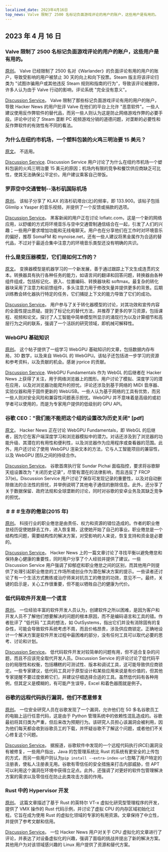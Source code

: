 ```yaml
---
localized_date: 2023年4月16日
top_news: Valve 限制了 2500 名标记负面游戏评论的用户的账户，这些用户是有用的。
---
```




## 2023 年 4 月 16 日

### Valve 限制了 2500 名标记负面游戏评论的用户的账户，这些用户是有用的。

[原创](https://tech.slashdot.org/story/23/04/14/175246/valve-restricts-accounts-of-2500-users-who-marked-a-negative-game-review-useful)。
Valve 已经限制了 2500 名对《Warlander》的负面评论有用的用户的账户，导致受影响的用户被禁止 30 天的向上和向下投票。Steam 版主将该评论归类为 "试图诈骗用户或其他违反 Steam 规则和指南的行为"，导致该评论被删除，许多人认为由于 Valve 行动的影响，评论系统 "完全没有意义"。

[Discussion Service](http://news.ycombinator.com/item?id=35577895)。
Valve 限制了那些标记负面游戏评论有用的用户的账户，导致 Hacker News 的用户批评 Valve 在他们的平台上允许 "恶意软件"。一些人建议使用反作弊软件的替代品，而另一些人则认为这是防止网络游戏作弊的必要手段。评论中讨论了 Steam 垄断 PC 视频游戏分销的道德问题，对垄断的必要性和反作弊软件的有效性有不同的看法。

### 为什么在纽约市机场，一个塑料包装的火鸡三明治要 15 美元？

[原文](https://hellgatenyc.com/why-is-airport-turkey-sandwich-expensive)。
不适用。

[Discussion Service](http://news.ycombinator.com/item?id=35580847).
Discussion Service 用户讨论了为什么在纽约市机场一个塑料包装的火鸡三明治要 15 美元的原因；机场内有限的竞争和餐饮供应商缺乏可比性，使其无法确保公平定价。用户建议乘客自己带饭。

### 罗菲空中交通管制--洛杉矶国际机场

[原创](https://www.lofiatc.com/?icao=KLAX)。
该帖子分享了 KLAX 的洛杉矶塔台(北)的频率，即 133.900。该帖子包括 Glimlip x Yasper 的音乐视频，并提供了一个反馈或捐款的选项。

[Discussion Service](http://news.ycombinator.com/item?id=35583228)。
黑客新闻的用户正在讨论 lofiatc.com，这是一个新的网络应用，以舒缓的方式将环境音乐与空中交通管制通信结合在一起，引发了人们的兴趣；一些用户要求增加功能和无线电聊天。用户也在分享他们在工作时对环境音乐的偏好，推荐 SomaFM 和 mynoise.net，还有一些人建议将黑金属作为合适的替代品，不过对于最适合集中注意力的环境音乐类型还没有明确的共识。

### 什么是变压器模型，它们是如何工作的？

[原文](https://txt.cohere.ai/what-are-transformer-models/)。
变换器模型是机器学习的一个新发展，善于通过跟踪上下文生成连贯的文本。转换器具有执行各种任务的能力，如语言间的翻译和回答问题，转换器由各种组件组成，包括标记化、嵌入、位置编码、转换器块和 softmax。最复杂的转化器块采用了注意力和前馈组件，多头注意力用于修改矢量并提供更多的背景。后期训练教会转化器执行特定的任务，它们捕捉上下文的能力导致了它们的成功。

[Discussion Service](http://news.ycombinator.com/item?id=35576918)。
用户参与了关于转化器模型的讨论，对其功效和宣传内容的全面性提出质疑。提到了标记化的替代方法，并推荐了更多的学习资源，包括课程、视频和论文。探讨了人工智能中简单模型所显示的涌现行为以及计算细节和高层行为之间的联系，强调了一个活跃的研究领域，即机械可解释性。

### WebGPU 基础知识

[原创](https://webgpufundamentals.org/)。
这个帖子提供了一组学习 WebGPU 基础知识的文章，包括数据内存布局，3D 数学，以及来自 WebGL 的 WebGPU。该帖子还包括进一步学习的资源和参考资料，以及贡献的机会。感谢 jrprice 的贡献。

[Discussion Service](http://news.ycombinator.com/item?id=35579334).
WebGPU Fundamentals 作为 WebGL 的后继者在 Hacker News 上获得了关注，用于网络浏览器上的图形。用户讨论了模拟、深度学习的潜在应用，以及对浏览器功能爬升的担忧。评论还涉及到基于网络的 MIDI 音序器、实验仪器和用于固件更新的 WebUSB。一些人认为基于网络的工具有优势，而另一些人则对安全风险和兼容性问题表示担忧。WebGPU 并不意味着是高级的或初学者可以使用的，而是为专家用户提供的低级别的 GPU API。

### 谷歌 CEO："我们能不能把这个组的设置改为历史关闭" [pdf]

[原文](https://ia601707.us.archive.org/28/items/gov.uscourts.cand.364454/gov.uscourts.cand.364454.385.0.pdf)。
Hacker News 正在讨论 WebGPU Fundamentals，即 WebGL 的后继者，因为它在客户端深度学习和浏览器模拟中的潜力。对话还涉及到了浏览器的功能升级、其潜在的有用性和便利性，以及浏览器作为应用程序或查看器的范围。此外，用户还讨论了使用 WebGPU 渲染文本的方法，它与人工智能项目的兼容性，以及 WebGPU 团队之间的持续合作。

[Discussion Service](http://news.ycombinator.com/item?id=35585174)。
谷歌首席执行官 Sundar Pichai 面临指控，要求将谷歌聊天组设置改为 "关闭历史记录"，尽管有潜在的法律影响，而且违反了 FRCP 37(e)。Discussion Service 用户讨论了保存可发现记录的重要性，以及对自动删除做法的合法性的担忧，并举例说明了其他电子通信的删除信息。此外，还分享了关于数据保留、政府法规和全球垄断的讨论，同时对谷歌的安卓业务及其缺乏竞争的担忧。

### ＃＃＃生存的倦怠(2015 年)

[原创](https://lifeofaudrey.com/essays/surviving_burnout.html)。
科技行业的职业倦怠是由责任、权力和资源的错位造成的。作者的职业倦怠经历促使她辞去工作，进入恢复期，这使她开始了自己的事业。职业倦怠是一个结构性问题，需要结构性的解决方案，对受影响的人来说，恢复支持和资金是必要的。

[Discussion Service](http://news.ycombinator.com/item?id=35577285)。
Hacker News 上的一篇文章讨论了寻找平衡以避免倦怠和保持身心健康的重要性，同时用户分享了个人经验并提供了建议。一些 Discussion Service 用户强调了抑郁症和职业倦怠之间的区别，而其他用户则提供了处理引起职业倦怠的工作场所或创业作为潜在解决方案的提示。一些读者还讨论了有一个生活方式教练或治疗师来对抗员工的倦怠的功效，意见不一。最终，关键的启示是，关心工作很重要，但不能以牺牲自己的健康为代价。

### 低代码软件开发是一个谎言

[原创](https://jaylittle.com/post/view/2023/4/low-code-software-development-is-a-lie)。
一位经验丰富的软件开发人员认为，创建软件之所以困难，是因为客户和开发人员不了解他们想要解决的问题的根本原因，而不是编码语言和工具的错。作者批评了 "低代码 "工具的想法，如 OutSystems，指出它们并没有消除固有的复杂性，可能会导致软件系统考虑不周，而且价格昂贵，涉及供应商锁定。正确地设计一个解决方案是软件开发过程中最困难的部分，没有任何工具可以取代必要的思考、讨论和计划。

[Discussion Service](http://news.ycombinator.com/item?id=35578240)。
低代码软件开发对较简单的问题有用，但不适合复杂的问题，而且不应该完全取代开发人员。Discussion Service 的评论讨论了低代码平台的局限性和权衡，包括糟糕的可测试性、版本和调试工具，这可能导致供应商锁定。一些专家建议，低代码工具对于原型设计和某些应用来说是有价值的，但其他专家提醒不要过度依赖它们，并建议仔细选择合适的工具。虽然低代码有各种用例，但其定义是模糊的，有可能产生误导，Excel 和着色器图就是例子。

### 谷歌的远程代码执行漏洞，他们不愿意修复

[原创](https://giraffesecurity.dev/posts/google-remote-code-execution/)。
一位安全研究人员在谷歌发现了一个漏洞，允许他们在 50 多名谷歌员工的电脑上运行任意代码，这是由于 Python 管理系统中的依赖性混乱造成的。谷歌最初将其归类为严重，但后来改为预期行为。该研究人员担心该漏洞会被利用，因为他们每天都会收到谷歌员工的下载，并怀疑谷歌不了解这个问题，或者他们不关心修复这个问题。

[Discussion Service](http://news.ycombinator.com/item?id=35581532)。
据报道，谷歌软件中发现的一个远程代码执行(RCE)漏洞没有被修复，一些用户指出，Java 的包管理系统比 Rust 的系统有更安全的上传包的方式，而另一些用户则认为`pip install --extra-index-url`忽略了用户特定的注册表，使私人注册表无用。谷歌有零信任的安全措施来打击内部威胁，但 APT 可以利用这个漏洞在环境中获得立足点。此外，还强调了对更好的软件包管理解决方案的需求以及零信任在防止此类攻击方面的作用。

### Rust 中的 Hypervisor 开发

[原创](https://memn0ps.github.io/hypervisor-development-in-rust-part-1/)。
这篇文章描述了基于 Rust 的英特尔 VT-x 虚拟化研究型管理程序的开发，提供了 VMX 操作的 Rust 代码示例，并讨论了虚拟 CPU 的内存区域初始化过程。它旨在成为使用 Rust 的虚拟化领域的专家的有用资源。文章保持了中立性，并提供了参考文献和信用。

[Discussion Service](http://news.ycombinator.com/item?id=35579876)。
一位 Hacker News 用户对关于 CPU 虚拟化的文章进行了评论，并表达了对设备虚拟化的兴趣，强调了面临的挑战并提出了新的解决方案。其他用户为对该领域感兴趣的 Linux 用户提供了资源和替代方案。


